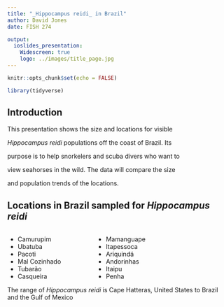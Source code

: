 ```yaml
---
title: "_Hippocampus reidi_ in Brazil"
author: David Jones 
date: FISH 274

output: 
  ioslides_presentation:
    Widescreen: true
    logo: ../images/title_page.jpg
---
```


```r
knitr::opts_chunk$set(echo = FALSE)
```

```r

library(tidyverse)

```

## **Introduction** {data-background="../images/Camurupim.jpg"}

This presentation shows the size and locations for visible

_Hippocampus reidi_ populations off the coast of Brazil. Its

purpose is to help snorkelers and scuba divers who want to 

view seahorses in the wild. The data will compare the size 

and population trends of the locations.    

## **Locations in Brazil sampled for _Hippocampus reidi_** {data-background="../images/Ubatuba.jpg"}

<div style="float: left; width: 40%;">
- Camurupim         
- Ubatuba             
- Pacoti
- Mal Cozinhado
- Tubarão
- Casqueira
</div>

<div style="float: right; width: 60%;">
- Mamanguape
- Itapessoca
- Ariquindá
- Andorinhas
- Itaipu
- Penha
</div>

The range of _Hippocampus reidi_ is Cape Hatteras, United States 
to Brazil and the Gulf of Mexico

## Map of Seahorse Sample Locations {data-background="../images/Pacoti.jpg"}

<div style= "float:right;position: relative; top: -40px;">

![Image of Brazil](../images/Locations.jpg)

</div>

Within Brazil  

they are 

found from the 

northern state of 

Pará (Salgado 

region) to the 

southern state of 

Rio Grande do 

Sul.


## **How to Find Them** {.smaller data-background="../images/Mal Cozinhado.jpg"}

<div style= "float:right;position: relative; top: -40px;">

![Image of _Hippocampus reidi_](../images/Hippocampus_reidi.jpg)

</div>

_Hippocampus reidi_ can 

be found down to 55 

meters and can grow 

to approximately 17.5 

centimeters long. They

are found in coral 

reefs and seagrass 

beds.


## **Data for _Hippocampus reidi_ Samples** {.smaller .flexbox .vcenter data-background="../images/Mamanguape.jpg"}

```r

Hippocampus_reidi_Brazil <- read.csv("../raw_data/Hippocampus_reidi_Brazil.csv")

data_limited <- select(Hippocampus_reidi_Brazil, Location, Number_Sighted, Avg_Height_cm)

data_limited_1 <- data_limited[-c(7,8,9,10,11,12),]

names(data_limited_1) <- c("Location", "Number Sighted","Average Height (cm)")

knitr::kable(head(data_limited_1))
```

## **More Data for _Hippocampus reidi_** {.smaller .flexbox .vcenter data-background="../images/Casqueira.jpg"}

```r

Hippocampus_reidi_Brazil <- read.csv("../raw_data/Hippocampus_reidi_Brazil.csv")

data_limited <- select(Hippocampus_reidi_Brazil, Location, Number_Sighted, Avg_Height_cm)

data_limited_2 <- data_limited[-c(1,2,3,4,5,6),]

names(data_limited_2) <- c("Location", "Number Sighted","Average Height (cm)")

knitr::kable(head(data_limited_2))
 
```

## **Detailed Data for _Hippocampus reidi_** {.smaller .flexbox .vcenter data-background="../images/Tubarao.jpg"}

<div style= "float:left;position: relative; top: +100px;">

Ma = male Fe = female N = non B = brooding I = immature M = mature

Penha was removed for small sample size

</div>

<div style= "float:left;position: relative; top: +80px;">

```r

data_separated <- select(Hippocampus_reidi_Brazil, Location, Number_Sighted, Avg_Height_cm, Height_Range_cm, Avg_Height_nonbrooding_males_cm, Height_Range_nonbrooding_male_cm, Avg_Height_immature_females_cm, Height_Range_immature_females_cm, Avg_Height_brooding_males_cm, Height_Range_brooding_males_cm, Avg_Height_mature_females_cm, Height_Range_mature_females_cm) 

data = data_separated[-12,]

data_1 = subset(data, select = -c(Number_Sighted,Avg_Height_cm,Avg_Height_nonbrooding_males_cm,Avg_Height_immature_females_cm,Avg_Height_brooding_males_cm,Avg_Height_mature_females_cm) )

data_1 %>%
  separate(Height_Range_cm, into = c("Min cm", "Max cm"), sep = "-") %>%
  separate(Height_Range_nonbrooding_male_cm, into = c("Min NBMa cm", "Max NBMa cm"), sep = "-") %>%
  separate(Height_Range_immature_females_cm, into = c("Min IFe cm", "Max IFe cm"), sep = "-") %>%
  separate(Height_Range_brooding_males_cm, into = c("Min BMa cm", "Max BMa cm"), sep = "-") %>%
  separate(Height_Range_mature_females_cm, into = c("Min MFe cm", "Max MFe cm"), sep = "-") 

```
</div>

## Average Heights by Location {#slide-1 .flexbox .vcenter data-background="../images/Itapessoca.jpg"}

<style> 
  #slide-1> p { 
    margin-top: -60px; 
  } 
</style>

```r

new_data <- data.frame(data_3 = c("Camurupim","Ubatuba","Pacoti","Mal Cozinhado","Tubarão","Casqueira","Mamanguape","Itapessoca","Ariquindá","Andorinhas","Itaipu"),
Avg_Height_cm = c(12.6,13.83,7.6,6.1,13.5,14.2,13.0,12.8,14.0,9.3,13.9),
Avg_Height_nonbrooding_males_cm = c(14.7,13.0,8.5,3.5,15.0,15.6,13.25,14.5,16.6,12.0,14.7),
Avg_Height_immature_females_cm = c(13.9,15.5,7.8,9.2,15.7,12.8,14.0,14.9,15.2,0,13.9),
Avg_Height_brooding_males_cm = c(14.8,13.0,11.6,11.0,15.9,16.6,14.9,14.7,16.1,12.65,16.0),
Avg_Height_mature_females_cm = c(15.3,16.0,7.1,8.0,16.4,15.5,14.6,14.8,14.1,13.9,13.9))

ggplot(new_data, aes(data_3)) + 
  geom_point(aes(y = Avg_Height_cm, color = "Avg Height (cm)")) + 
  geom_point(aes(y = Avg_Height_nonbrooding_males_cm, color = "Avg Height Nonbrooding Males" )) +
  geom_point(aes(y = Avg_Height_immature_females_cm, color = "Avg Height Immature Females")) +
  geom_point(aes(y = Avg_Height_brooding_males_cm, color = "Avg Height Brooding Males")) +
  geom_point(aes(y = Avg_Height_mature_females_cm, color = "Avg Height Mature Females")) +
   theme_bw() +
  theme(panel.grid.major = element_blank(), panel.grid.minor = element_blank()) +
  xlab("Locations") +
  ylab("Average Heights (cm)") +
  theme(axis.text.x = element_text(angle=90, hjust=1)) 

```

## **Size and Visible Populations** {#slide-2 .flexbox .vcenter data-background="../images/Ariquinda.jpg"}

<style> 
  #slide-2> p { 
    margin-top: -60px; 
  } 
</style>

```r

ggplot(data = data_separated) + 
  geom_point(mapping = aes(x = Number_Sighted, y = Avg_Height_cm, color = Location)) +
  theme_bw() +
  theme(panel.grid.major = element_blank(), panel.grid.minor = element_blank()) +
  xlab("Number Sighted") +
  ylab("Average Height (cm)") 

```







